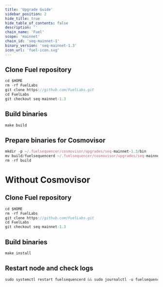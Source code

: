 ```yaml
---
title: 'Upgrade Guide'
sidebar_position: 2
hide_title: true
hide_table_of_contents: false
description: ''
chain_name: 'Fuel'
scope: 'mainnet'
chain_id: 'seq-mainnet-1'
binary_version: 'seq-mainnet-1.3'
icon_url: 'fuel-icon.svg'
---
```



<PageTitle
  iconUrl="img/fuel-icon.svg"
  title="Fuel Upgrade Guide"
  chainId="seq-mainnet-1"
  version="seq-mainnet-1.3"
/>

## Clone Fuel repository

```js
cd $HOME
rm -rf FuelLabs
git clone https://github.com/FuelLabs.git
cd FuelLabs
git checkout seq-mainnet-1.3
```

## Build binaries

```js
make build
```

## Prepare binaries for Cosmovisor

```js
mkdir -p ~/.fuelsequencer/cosmovisor/upgrades/seq-mainnet-1.3/bin
mv build/fuelsequencerd ~/.fuelsequencer/cosmovisor/upgrades/seq-mainnet-1.3/bin/
rm -rf build
```

# Without Cosmovisor

## Clone Fuel repository

```js
cd $HOME
rm -rf FuelLabs
git clone https://github.com/FuelLabs.git
cd FuelLabs
git checkout seq-mainnet-1.3
```

## Build binaries

```js
make install
```

## Restart node and check logs

```js
sudo systemctl restart fuelsequencerd && sudo journalctl -u fuelsequencerd -f --no-hostname -o cat
```
